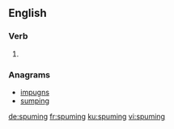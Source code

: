 
==English==

===Verb===
{{head|en|present participle}}

# {{present participle of|spume|lang=en}}

===Anagrams===
* [[impugns#English|impugns]]
* [[sumping#English|sumping]]

[[de:spuming]]
[[fr:spuming]]
[[ku:spuming]]
[[vi:spuming]]